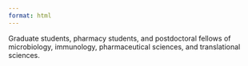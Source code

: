 ```yaml
---
format: html
---
```


Graduate students, pharmacy students, and postdoctoral fellows of microbiology, immunology, pharmaceutical sciences, and translational sciences.